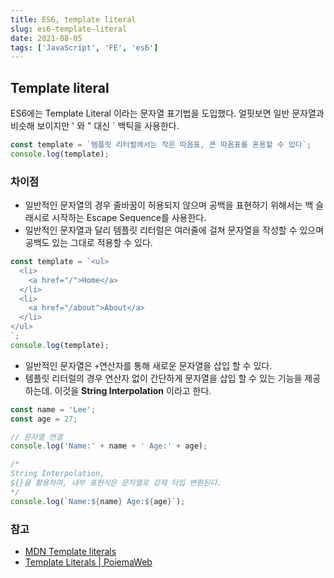 ```yaml
---
title: ES6, template literal
slug: es6-template-literal
date: 2021-08-05
tags: ['JavaScript', 'FE', 'es6']
---
```


## Template literal

ES6에는 Template Literal 이라는 문자열 표기법을 도입했다. 얼핏보면 일반 문자열과 비슷해 보이지만 ' 와 " 대신 ` 백틱을 사용한다.

```javaScript
const template = `템플릿 리터럴에서는 작은 따옴표, 큰 따옴표를 혼용할 수 있다`;
console.log(template);
```

### 차이점

- 일반적인 문자열의 경우 줄바꿈이 허용되지 않으며 공백을 표현하기 위해서는 백 슬래시로 시작하는 Escape Sequence를 사용한다.
- 일반적인 문자열과 달리 템플릿 리터럴은 여러줄에 걸쳐 문자열을 작성할 수 있으며 공백도 있는 그대로 적용할 수 있다.

```javascript
const template = `<ul>
  <li>
    <a href="/">Home</a>
  </li>
  <li>
    <a href="/about">About</a>
  </li>
</ul>
`;
console.log(template);
```

- 일반적인 문자열은 `+`연산자를 통해 새로운 문자열을 삽입 할 수 있다.
- 템플릿 리터럴의 경우 연산자 없이 간단하게 문자열을 삽입 할 수 있는 기능을 제공하는데. 이것을 **String Interpolation** 이라고 한다.

```javascript
const name = 'Lee';
const age = 27;

// 문자열 연결
console.log('Name:' + name + ' Age:' + age);

/*
String Interpolation, 
${}을 활용하며, 내부 표현식은 문자열로 강제 타입 변환된다.
*/
console.log(`Name:${name} Age:${age}`);
```

### 참고

- [MDN Template literals](https://developer.mozilla.org/ko/docs/Web/JavaScript/Reference/Template_literals)
- [Template Literals | PoiemaWeb](https://poiemaweb.com/es6-template-literals)
